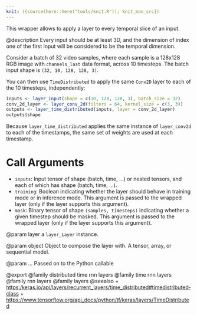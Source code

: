 ```yaml
---
knit: ({source(here::here("tools/knit.R")); knit_man_src})
---
```

This wrapper allows to apply a layer to every temporal slice of an input.

@description
Every input should be at least 3D, and the dimension of index one of the
first input will be considered to be the temporal dimension.

Consider a batch of 32 video samples, where each sample is a 128x128 RGB
image with `channels_last` data format, across 10 timesteps.
The batch input shape is `(32, 10, 128, 128, 3)`.

You can then use `TimeDistributed` to apply the same `Conv2D` layer to each
of the 10 timesteps, independently:

```r
inputs <- layer_input(shape = c(10, 128, 128, 3), batch_size = 32)
conv_2d_layer <- layer_conv_2d(filters = 64, kernel_size = c(3, 3))
outputs <- layer_time_distributed(inputs, layer = conv_2d_layer)
outputs$shape
```

Because `layer_time_distributed` applies the same instance of `layer_conv2d` to each of
the timestamps, the same set of weights are used at each timestamp.

# Call Arguments
- `inputs`: Input tensor of shape (batch, time, ...) or nested tensors,
    and each of which has shape (batch, time, ...).
- `training`: Boolean indicating whether the layer should behave in
    training mode or in inference mode. This argument is passed to the
    wrapped layer (only if the layer supports this argument).
- `mask`: Binary tensor of shape `(samples, timesteps)` indicating whether
    a given timestep should be masked. This argument is passed to the
    wrapped layer (only if the layer supports this argument).

@param layer
a `layer_Layer` instance.

@param object
Object to compose the layer with. A tensor, array, or sequential model.

@param ...
Passed on to the Python callable

@export
@family distributed time rnn layers
@family time rnn layers
@family rnn layers
@family layers
@seealso
+ <https:/keras.io/api/layers/recurrent_layers/time_distributed#timedistributed-class>
+ <https://www.tensorflow.org/api_docs/python/tf/keras/layers/TimeDistributed>

